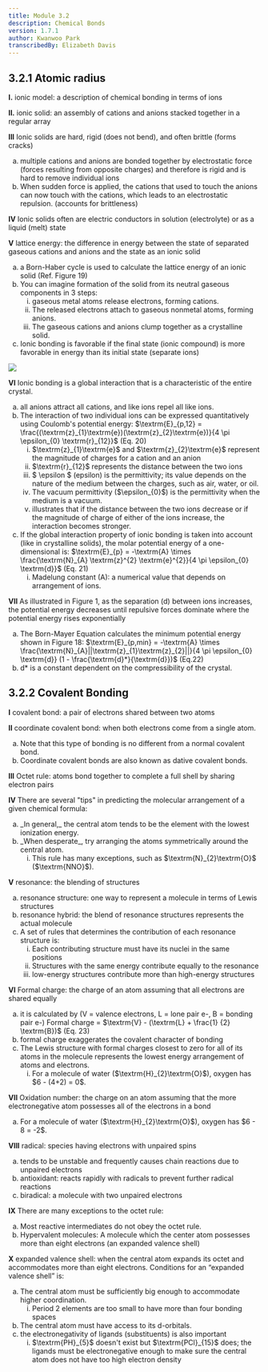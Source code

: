 ```yaml
---
title: Module 3.2
description: Chemical Bonds
version: 1.7.1
author: Kwanwoo Park
transcribedBy: Elizabeth Davis
---
```


## 3.2.1 Atomic radius

**I.** ionic model: a description of chemical bonding in terms of ions

**II.** ionic solid: an assembly of cations and anions stacked together in a regular array

**III** Ionic solids are hard, rigid (does not bend), and often brittle (forms cracks)

<ol type="a">
  <li>
    multiple cations and anions are bonded together by electrostatic force
    (forces resulting from opposite charges) and therefore is rigid and is hard
    to remove individual ions
  </li>
  <li>
    When sudden force is applied, the cations that used to touch the anions can
    now touch with the cations, which leads to an electrostatic repulsion.
    (accounts for brittleness)
  </li>
</ol>

**IV** Ionic solids often are electric conductors in solution (electrolyte) or as a liquid (melt) state

**V** lattice energy: the difference in energy between the state of separated gaseous cations and anions
and the state as an ionic solid

<ol type="a">
  <li>
    a Born-Haber cycle is used to calculate the lattice energy of an ionic solid
    (Ref. Figure 19)
  </li>
  <li>
    You can imagine formation of the solid from its neutral gaseous components
    in 3 steps:
    <ol type="i">
      <li>gaseous metal atoms release electrons, forming cations.</li>
      <li>
        The released electrons attach to gaseous nonmetal atoms, forming anions.
      </li>
      <li>
        The gaseous cations and anions clump together as a crystalline solid.
      </li>
    </ol>
  </li>
  <li>
    Ionic bonding is favorable if the final state (ionic compound) is more
    favorable in energy than its initial state (separate ions)
  </li>
</ol>

<img src="https://i.imgur.com/utOCJi9.png" />

**VI** Ionic bonding is a global interaction that is a characteristic of the entire crystal.

<ol type="a">
  <li>
    all anions attract all cations, and like ions repel all like ions.
  </li>
  <li>
    The interaction of two individual ions can be expressed quantitatively using Coulomb's
    potential energy:
    $\textrm{E}_{p,12} = \frac{(\textrm{z}_{1}\textrm{e})(\textrm{z}_{2}\textrm{e})}{4 \pi \epsilon_{0} \textrm{r}_{12}}$ (Eq. 20)
    <ol type="i">
      <li>
        $\textrm{z}_{1}\textrm{e}$ and $\textrm{z}_{2}\textrm{e}$ represent the magnitude of charges for a cation and an anion
      </li>
      <li>
        $\textrm{r}_{12}$ represents the distance between the two ions
      </li>
      <li>
        $ \epsilon $ (epsilon) is the permittivity; its value depends on the nature of the medium
        between the charges, such as air, water, or oil.
      </li>
      <li>
        The vacuum permittivity ($\epsilon_{0}$) is the permittivity when the medium is a vacuum.
      </li>
      <li>
        illustrates that if the distance between the two ions decrease or if the magnitude
        of charge of either of the ions increase, the interaction becomes stronger.
      </li>
    </ol>
  </li>
  <li>
    If the global interaction property of ionic bonding is taken into account (like in crystalline
    solids), the molar potential energy of a one-dimensional is:
    $\textrm{E}_{p} = -\textrm{A} \times \frac{\textrm{N}_{A} \textrm{z}^{2} \textrm{e}^{2}}{4 \pi \epsilon_{0} \textrm{d}}$ (Eq. 21)
      <ol type="i">
        <li>
          Madelung constant (A): a numerical value that depends on arrangement of ions.
        </li>
      </ol>
  </li>
</ol>

**VII** As illustrated in Figure 1, as the separation (d) between ions increases, the potential energy
decreases until repulsive forces dominate where the potential energy rises exponentially

<ol type="a">
  <li>
    The Born-Mayer Equation calculates the minimum potential energy shown in Figure 18:
    $\textrm{E}_{p,min} = -\textrm{A} \times \frac{\textrm{N}_{A}||\textrm{z}_{1}\textrm{z}_{2}||}{4 \pi \epsilon_{0} \textrm{d}} (1 - \frac{\textrm{d}*}{\textrm{d}})$ (Eq.22)
  </li>
  <li>
    d* is a constant dependent on the compressibility of the crystal.
  </li>
</ol>

## 3.2.2 Covalent Bonding

**I** covalent bond: a pair of electrons shared between two atoms

**II** coordinate covalent bond: when both electrons come from a single atom.

<ol type="a">
  <li>
    Note that this type of bonding is no different from a normal covalent bond.
  </li>
  <li>Coordinate covalent bonds are also known as dative covalent bonds.</li>
</ol>

**III** Octet rule: atoms bond together to complete a full shell by sharing electron pairs

**IV** There are several "tips" in predicting the molecular arrangement of a given chemical formula:

<ol type="a">
  <li>
    _In general,_ the central atom tends to be the element with the lowest
    ionization energy.
  </li>
  <li>
    _When desperate_, try arranging the atoms symmetrically around the central
    atom.
    <ol type="i">
      <li>
        This rule has many exceptions, such as $\textrm{N}_{2}\textrm{O}$
        ($\textrm{NNO}$).
      </li>
    </ol>
  </li>
</ol>

**V** resonance: the blending of structures

<ol type="a">
  <li>
    resonance structure: one way to represent a molecule in terms of Lewis
    structures
  </li>
  <li>
    resonance hybrid: the blend of resonance structures represents the actual
    molecule
  </li>
  <li>
    A set of rules that determines the contribution of each resonance structure
    is:
    <ol type="i">
      <li>
        Each contributing structure must have its nuclei in the same positions
      </li>
      <li>
        Structures with the same energy contribute equally to the resonance
      </li>
      <li>low-energy structures contribute more than high-energy structures</li>
    </ol>
  </li>
</ol>

**VI** Formal charge: the charge of an atom assuming that all electrons are shared equally

<ol type="a">
  <li>
    it is calculated by (V = valence electrons, L = lone pair e-, B = bonding
    pair e-) Formal charge = $\textrm{V} - (\textrm{L} + \frac{1}
    {2} \textrm{B})$ (Eq. 23)
  </li>
  <li>formal charge exaggerates the covalent character of bonding</li>
  <li>
    The Lewis structure with formal charges closest to zero for all of its atoms
    in the molecule represents the lowest energy arrangement of atoms and
    electrons.
    <ol type="i">
      <li>
        For a molecule of water ($\textrm{H}_{2}\textrm{O}$), oxygen has $6 -
        (4+2) = 0$.
      </li>
    </ol>
  </li>
</ol>

**VII** Oxidation number: the charge on an atom assuming that the more electronegative atom
possesses all of the electrons in a bond

<ol type="a">
  <li>
    For a molecule of water ($\textrm{H}_{2}\textrm{O}$), oxygen has $6 - 8 =
    -2$.
  </li>
</ol>

**VIII** radical: species having electrons with unpaired spins

<ol type="a">
  <li>
    tends to be unstable and frequently causes chain reactions due to unpaired
    electrons
  </li>
  <li>
    antioxidant: reacts rapidly with radicals to prevent further radical
    reactions
  </li>
  <li>biradical: a molecule with two unpaired electrons</li>
</ol>

**IX** There are many exceptions to the octet rule:

<ol type="a">
  <li>Most reactive intermediates do not obey the octet rule.</li>
  <li>
    Hypervalent molecules: A molecule which the center atom possesses more than
    eight electrons (an expanded valence shell)
  </li>
</ol>

**X** expanded valence shell: when the central atom expands its octet and accommodates more than
eight electrons. Conditions for an “expanded valence shell” is:

<ol type="a">
  <li>
    The central atom must be sufficiently big enough to accommodate higher
    coordination.
    <ol type="i">
      <li>
        Period 2 elements are too small to have more than four bonding spaces
      </li>
    </ol>
  </li>
  <li>The central atom must have access to its d-orbitals.</li>
  <li>
    the electronegativity of ligands (substituents) is also important
    <ol type="i">
      <li>
        $\textrm{PH}_{5}$ doesn't exist but $\textrm{PCl}_{15}$ does; the
        ligands must be electronegative enough to make sure the central atom
        does not have too high electron density
      </li>
    </ol>
  </li>
</ol>
